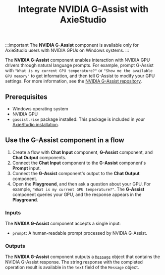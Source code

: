 ﻿---
title: Integrate NVIDIA G-Assist with AxieStudio
slug: /integrations-nvidia-g-assist
---

:::important
The **NVIDIA G-Assist** component is available only for AxieStudio users with NVIDIA GPUs on Windows systems.
:::

The **NVIDIA G-Assist** component enables interaction with NVIDIA GPU drivers through natural language prompts.
For example, prompt G-Assist with `"What is my current GPU temperature?"` or `"Show me the available GPU memory"` to get information, and then tell G-Assist to modify your GPU settings.
For more information, see the [NVIDIA G-Assist repository](https://github.com/NVIDIA/g-assist).

## Prerequisites

* Windows operating system
* NVIDIA GPU
* `gassist.rise` package installed. This package is included in your [AxieStudio installation](/get-started-installation).

## Use the G-Assist component in a flow

1. Create a flow with **Chat Input** component, **G-Assist** component, and **Chat Output** components.
2. Connect the **Chat Input** component to the **G-Assist** component's **Prompt** input.
3. Connect the **G-Assist** component's output to the **Chat Output** component.
4. Open the **Playground**, and then ask a question about your GPU. For example, `"What is my current GPU temperature?"`.
The **G-Assist** component queries your GPU, and the response appears in the **Playground**.

### Inputs

The **NVIDIA G-Assist** component accepts a single input:

- `prompt`: A human-readable prompt processed by NVIDIA G-Assist.

### Outputs

The **NVIDIA G-Assist** component outputs a [`Message`](/data-types#message) object that contains the NVIDIA G-Assist response.
The string response with the completed operation result is available in the `text` field of the `Message` object.
